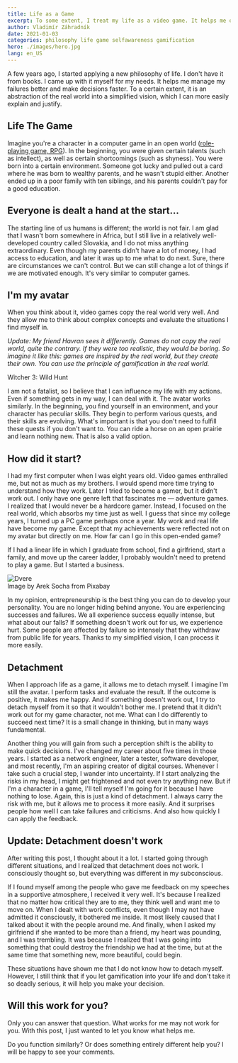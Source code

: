```yaml
---
title: Life as a Game
excerpt: To some extent, I treat my life as a video game. It helps me overcome obstacles more easily.
author: Vladimír Záhradník
date: 2021-01-03
categories: philosophy life game selfawareness gamification
hero: ./images/hero.jpg
lang: en_US
---
```


A few years ago, I started applying a new philosophy of life. I don't have it from books. I came up with it myself for my needs. It helps me manage my failures better and make decisions faster. To a certain extent, it is an abstraction of the real world into a simplified vision, which I can more easily explain and justify.

## Life The Game
Imagine you're a character in a computer game in an open world ([role-playing game, RPG][rpg]). In the beginning, you were given certain talents (such as intellect), as well as certain shortcomings (such as shyness). You were born into a certain environment. Someone got lucky and pulled out a card where he was born to wealthy parents, and he wasn't stupid either. Another ended up in a poor family with ten siblings, and his parents couldn't pay for a good education.

## Everyone is dealt a hand at the start...
The starting line of us humans is different; the world is not fair. I am glad that I wasn't born somewhere in Africa, but I still live in a relatively well-developed country called Slovakia, and I do not miss anything extraordinary. Even though my parents didn't have a lot of money, I had access to education, and later it was up to me what to do next. Sure, there are circumstances we can't control. But we can still change a lot of things if we are motivated enough. It's very similar to computer games.

## I'm my avatar 
When you think about it, video games copy the real world very well. And they allow me to think about complex concepts and evaluate the situations I find myself in.

*Update: My friend Havran sees it differently. Games do not copy the real world, quite the contrary. If they were too realistic, they would be boring. So imagine it like this: games are inspired by the real world, but they create their own. You can use the principle of gamification in the real world.*

<div class="Image__Medium">
  <YouTube videoId="xx8kQ4s5hCY" />
  <figcaption>Witcher 3: Wild Hunt</figcaption>
</div>

I am not a fatalist, so I believe that I can influence my life with my actions. Even if something gets in my way, I can deal with it. The avatar works similarly. In the beginning, you find yourself in an environment, and your character has peculiar skills. They begin to perform various quests, and their skills are evolving. What's important is that you don't need to fulfill these quests if you don't want to. You can ride a horse on an open prairie and learn nothing new. That is also a valid option.

## How did it start?
I had my first computer when I was eight years old. Video games enthralled me, but not as much as my brothers. I would spend more time trying to understand how they work. Later I tried to become a gamer, but it didn't work out. I only have one genre left that fascinates me — adventure games. I realized that I would never be a hardcore gamer. Instead, I focused on the real world, which absorbs my time just as well. I guess that since my college years, I turned up a PC game perhaps once a year. My work and real life have become my game. Except that my achievements were reflected not on my avatar but directly on me. How far can I go in this open-ended game?

If I had a linear life in which I graduate from school, find a girlfriend, start a family, and move up the career ladder, I probably wouldn't need to pretend to play a game. But I started a business.

<div className="Image__Medium">
  <img src="./images/doors.jpg" alt="Dvere" />
  <figcaption>Image by Arek Socha from Pixabay</figcaption>
</div>

In my opinion, entrepreneurship is the best thing you can do to develop your personality. You are no longer hiding behind anyone. You are experiencing successes and failures. We all experience success equally intense, but what about our falls? If something doesn't work out for us, we experience hurt. Some people are affected by failure so intensely that they withdraw from public life for years. Thanks to my simplified vision, I can process it more easily.

## Detachment
When I approach life as a game, it allows me to detach myself. I imagine I'm still the avatar. I perform tasks and evaluate the result. If the outcome is positive, it makes me happy. And if something doesn't work out, I try to detach myself from it so that it wouldn't bother me. I pretend that it didn't work out for my game character, not me. What can I do differently to succeed next time? It is a small change in thinking, but in many ways fundamental. 

Another thing you will gain from such a perception shift is the ability to make quick decisions. I've changed my career about five times in those years. I started as a network engineer, later a tester, software developer, and most recently, I'm an aspiring creator of digital courses. Whenever I take such a crucial step, I wander into uncertainty. If I start analyzing the risks in my head, I might get frightened and not even try anything new. But if I'm a character in a game, I'll tell myself I'm going for it because I have nothing to lose. Again, this is just a kind of detachment. I always carry the risk with me, but it allows me to process it more easily. And it surprises people how well I can take failures and criticisms. And also how quickly I can apply the feedback. 

## Update: Detachment doesn't work
After writing this post, I thought about it a lot. I started going through different situations, and I realized that detachment does not work. I consciously thought so, but everything was different in my subconscious.

If I found myself among the people who gave me feedback on my speeches in a supportive atmosphere, I received it very well. It's because I realized that no matter how critical they are to me, they think well and want me to move on. When I dealt with work conflicts, even though I may not have admitted it consciously, it bothered me inside. It most likely caused that I talked about it with the people around me. And finally, when I asked my girlfriend if she wanted to be more than a friend, my heart was pounding, and I was trembling. It was because I realized that I was going into something that could destroy the friendship we had at the time, but at the same time that something new, more beautiful, could begin.

These situations have shown me that I do not know how to detach myself. However, I still think that if you let gamification into your life and don't take it so deadly serious, it will help you make your decision.

## Will this work for you? 
Only you can answer that question. What works for me may not work for you. With this post, I just wanted to let you know what helps me.

Do you function similarly? Or does something entirely different help you? I will be happy to see your comments.

[//]: # (Used references)
[rpg]: https://en.wikipedia.org/wiki/Role-playing_game